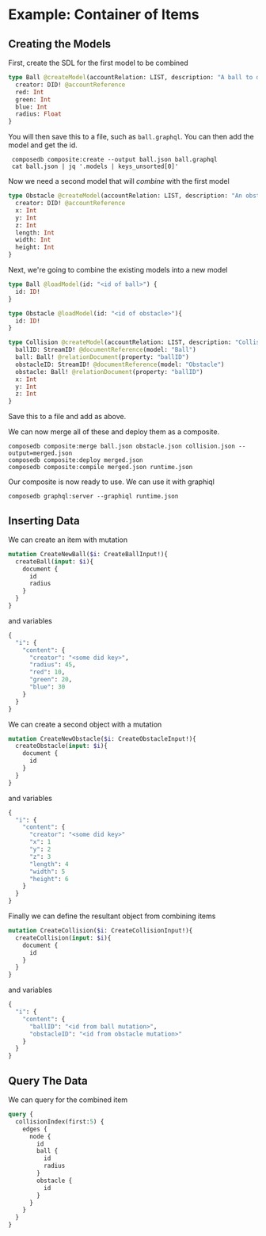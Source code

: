 # Example: Container of Items

## Creating the Models
First, create the SDL for the first model to be combined

```graphql
type Ball @createModel(accountRelation: LIST, description: "A ball to display") {
  creator: DID! @accountReference
  red: Int
  green: Int
  blue: Int
  radius: Float
}
```
You will then save this to a file, such as `ball.graphql`. You can then add the model and get the id.

     composedb composite:create --output ball.json ball.graphql
     cat ball.json | jq '.models | keys_unsorted[0]'

Now we need a second model that will *combine* with the first model

```graphql
type Obstacle @createModel(accountRelation: LIST, description: "An obstacle a ball can collide with") {
  creator: DID! @accountReference
  x: Int
  y: Int
  z: Int
  length: Int
  width: Int
  height: Int
}
```

Next, we're going to combine the existing models into a new model

```graphql
type Ball @loadModel(id: "<id of ball>") {
  id: ID!
}

type Obstacle @loadModel(id: "<id of obstacle>"){
  id: ID!
}

type Collision @createModel(accountRelation: LIST, description: "Collision between ball and object") {
  ballID: StreamID! @documentReference(model: "Ball")
  ball: Ball! @relationDocument(property: "ballID")
  obstacleID: StreamID! @documentReference(model: "Obstacle")
  obstacle: Ball! @relationDocument(property: "ballID")
  x: Int
  y: Int
  z: Int
}
```
Save this to a file and add as above.

We can now merge all of these and deploy them as a composite.

    composedb composite:merge ball.json obstacle.json collision.json --output=merged.json
    composedb composite:deploy merged.json
    composedb composite:compile merged.json runtime.json

Our composite is now ready to use. We can use it with graphiql

    composedb graphql:server --graphiql runtime.json

## Inserting Data

We can create an item with mutation

```graphql
mutation CreateNewBall($i: CreateBallInput!){
  createBall(input: $i){
    document {
      id
      radius
    }
  }
}
```

and variables

```graphql
{
  "i": {
    "content": {
      "creator": "<some did key>",
      "radius": 45,
      "red": 10,
      "green": 20,
      "blue": 30
    }
  }
}
```

We can create a second object with a mutation

```graphql
mutation CreateNewObstacle($i: CreateObstacleInput!){
  createObstacle(input: $i){
    document {
      id
    }
  }
}
```

and variables

```graphql
{
  "i": {
    "content": {
      "creator": "<some did key>"
      "x": 1
      "y": 2
      "z": 3
      "length": 4
      "width": 5
      "height": 6
    }
  }
}
```

Finally we can define the resultant object from combining items
```graphql
mutation CreateCollision($i: CreateCollisionInput!){
  createCollision(input: $i){
    document {
      id
    }
  }
}
```
and variables
```graphql
{
  "i": {
    "content": {
      "ballID": "<id from ball mutation>",
      "obstacleID": "<id from obstacle mutation>"
    }
  }
}
```
## Query The Data
We can query for the combined item
```graphql
query {
  collisionIndex(first:5) {
    edges {
      node {
        id
        ball {
          id
          radius
        }
        obstacle {
          id
        }
      }
    }
  }
}
```